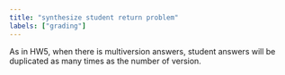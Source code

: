 ```yaml
---
title: "synthesize student return problem"
labels: ["grading"]
---
```


As in HW5, when there is multiversion answers, student answers will be duplicated as many times as the number of version.
